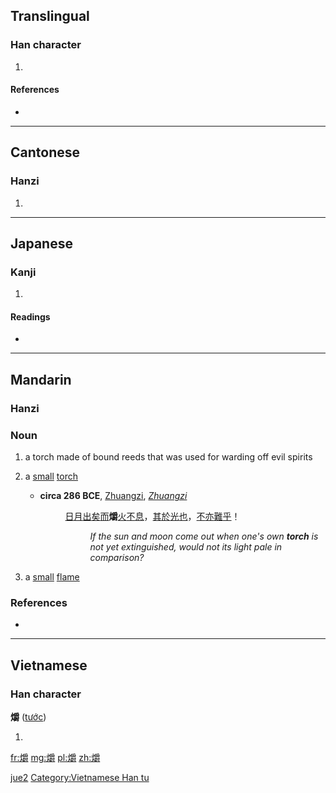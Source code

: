 ==Translingual==

===Han character===
{{Han char|rn=86|rad=火|as=18|sn=22|four=9284<sub>6</sub>|canj=火月田戈 (FBWI)}}

# {{defn|Han|sort=火18}}

====References====
* {{Han ref|kx=0687.330|dkj=19614|dj=1099.180|hdz=32248.120|uh=721D|ud=29213|bh=F5DA|bd=62938}}

----

==Cantonese==

===Hanzi===
{{yue-hanzi|jyut=zoek6|y=jeuk6}}

# {{defn|lang=yue|sort=火18}}

----

==Japanese==

===Kanji===
{{ja-kanji|grade=|rs=火18}}

# {{defn|lang=ja|sort=火18}}

====Readings====
* {{ja-readings|on=[[しゃく]] (shaku), [[さく]] (saku), [[しょう]] (shō)|kun=[[たいまつ]] (taimatsu)}}

----

==Mandarin==
{{zh-hanzi-box|爝}}

===Hanzi===
{{cmn-hanzi|pin=[[jué]] ([[jue2]]), [[jiào]] ([[jiao4]])|wg=chüeh<sup>2</sup>,chiao<sup>4</sup>}}

===Noun===
{{cmn-noun|ts|pin=[[jué]] or [[jiào]]|pint=jue2}}

# {{context|archaic|lang=cmn}} a torch made of bound reeds that was used for warding off evil spirits
# {{context|archaic|lang=cmn}} a [[small]] [[torch]]
#* '''circa 286 BCE''', [[w:Zhuangzi|Zhuangzi]], ''[[w:Zhuangzi (book)|Zhuangzi]]''
#*: [[日]][[月]][[出]][[矣]][[而]]'''爝'''[[火]][[不]][[息]]，[[其]][[於]][[光]][[也]]，[[不]][[亦]][[難]][[乎]]！
#*:: ''If the sun and moon come out when one's own '''torch''' is not yet extinguished, would not its light pale in comparison?''
# {{context|archaic|lang=cmn}} a [[small]] [[flame]]

===References===
* {{reference-book
 | last =
 | first =
 | authorlink =
 | coauthors =
 | year = 1998
 | title = [[w:Hanyu Da Zidian|Hanyu Da Zidian]] (漢語大字典)
 | publisher = Jianhong Publishers (建宏出版社)
 | location = Taipei
 | id = ISBN 9578134789
}}

[[Category:Mandarin archaic terms|jue2]]

----

==Vietnamese==

===Han character===
'''爝''' ([[tước]])

# {{defn|vi}}

[[Category:Vietnamese Han tu]]

[[fr:爝]]
[[mg:爝]]
[[pl:爝]]
[[zh:爝]]